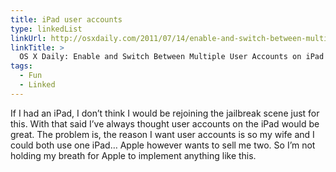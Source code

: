 ```yaml
---
title: iPad user accounts
type: linkedList
linkUrl: http://osxdaily.com/2011/07/14/enable-and-switch-between-multiple-user-accounts-on-ipad-with-iusers
linkTitle: >
  OS X Daily: Enable and Switch Between Multiple User Accounts on iPad with iUsers
tags:
  - Fun
  - Linked
---
```


If I had an iPad, I don’t think I would be rejoining the jailbreak scene just for this. With that said I’ve always thought user accounts on the iPad would be great. The problem is, the reason I want user accounts is so my wife and I could both use one iPad… Apple however wants to sell me two. So I’m not holding my breath for Apple to implement anything like this.

